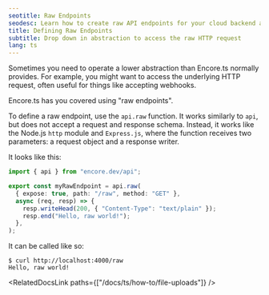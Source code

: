 ```yaml
---
seotitle: Raw Endpoints
seodesc: Learn how to create raw API endpoints for your cloud backend application using TypeScript and Encore.ts
title: Defining Raw Endpoints
subtitle: Drop down in abstraction to access the raw HTTP request
lang: ts
---
```


Sometimes you need to operate a lower abstraction than Encore.ts normally provides.
For example, you might want to access the underlying HTTP request, often useful for things like accepting webhooks.

Encore.ts has you covered using "raw endpoints".

To define a raw endpoint, use the `api.raw` function. It works similarly to
`api`, but does not accept a request and response schema. Instead, it works like
the Node.js `http` module and `Express.js`, where the function receives two
parameters: a request object and a response writer.

It looks like this:

```ts
import { api } from "encore.dev/api";

export const myRawEndpoint = api.raw(
  { expose: true, path: "/raw", method: "GET" },
  async (req, resp) => {
    resp.writeHead(200, { "Content-Type": "text/plain" });
    resp.end("Hello, raw world!");
  },
);
```

It can be called like so:

```shell
$ curl http://localhost:4000/raw
Hello, raw world!
```

<GitHubLink
    href="https://github.com/encoredev/examples/tree/main/ts/slack-bot"
    desc="Slack Bot example application that uses Raw endpoints to accept webhooks."
/>

<RelatedDocsLink paths={["/docs/ts/how-to/file-uploads"]} />
